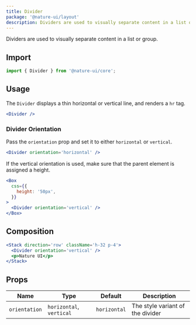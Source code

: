 ```yaml
---
title: Divider
package: '@nature-ui/layout'
description: Dividers are used to visually separate content in a list or group.
---
```


Dividers are used to visually separate content in a list or group.

## Import

```js
import { Divider } from '@nature-ui/core';
```

## Usage

The `Divider` displays a thin horizontal or vertical line, and renders a `hr`
tag.

```jsx
<Divider />
```

### Divider Orientation

Pass the `orientation` prop and set it to either `horizontal` or `vertical`.

```jsx
<Divider orientation='horizontal' />
```

If the vertical orientation is used, make sure that the parent element is
assigned a height.

```jsx
<Box
  css={{
    height: '50px',
  }}
>
  <Divider orientation='vertical' />
</Box>
```

## Composition

```jsx
<Stack direction='row' className='h-32 p-4'>
  <Divider orientation='vertical' />
  <p>Nature UI</p>
</Stack>
```

## Props

| Name          | Type                     | Default      | Description                      |
| ------------- | ------------------------ | ------------ | -------------------------------- |
| `orientation` | `horizontal`, `vertical` | `horizontal` | The style variant of the divider |
